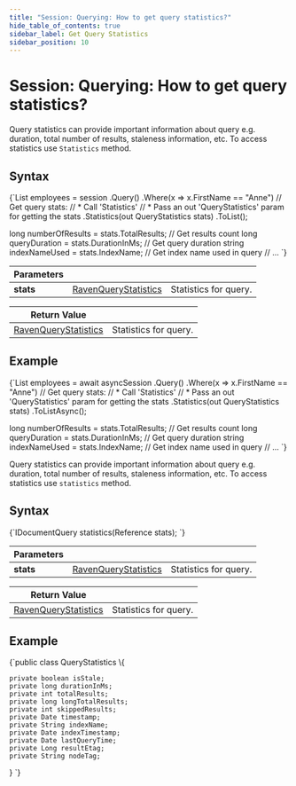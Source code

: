 ```yaml
---
title: "Session: Querying: How to get query statistics?"
hide_table_of_contents: true
sidebar_label: Get Query Statistics
sidebar_position: 10
---
```





# Session: Querying: How to get query statistics?
<LanguageSwitcher supportedLanguages={supportedLanguages} />
<LanguageContent language="csharp">


Query statistics can provide important information about query e.g. duration, total number of results, staleness information, etc. To access statistics use `Statistics` method.

## Syntax

<TabItem value="stats_1" label="stats_1">
<CodeBlock language="csharp">
{`List<Employee> employees = session
    .Query<Employee>()
    .Where(x => x.FirstName == "Anne")
     // Get query stats:
     // * Call 'Statistics'
     // * Pass an out 'QueryStatistics' param for getting the stats
    .Statistics(out QueryStatistics stats)
    .ToList();

long numberOfResults = stats.TotalResults; // Get results count
long queryDuration = stats.DurationInMs;   // Get query duration
string indexNameUsed = stats.IndexName;    // Get index name used in query
// ...
`}
</CodeBlock>
</TabItem>

| Parameters | | |
| ------------- | ------------- | ----- |
| **stats** | [RavenQueryStatistics](../../../glossary/raven-query-statistics.mdx) | Statistics for query. |

| Return Value | |
| ------------- | ----- |
| [RavenQueryStatistics](../../../glossary/raven-query-statistics.mdx) | Statistics for query. |

## Example

<TabItem value="stats_2" label="stats_2">
<CodeBlock language="csharp">
{`List<Employee> employees = await asyncSession
    .Query<Employee>()
    .Where(x => x.FirstName == "Anne")
     // Get query stats:
     // * Call 'Statistics'
     // * Pass an out 'QueryStatistics' param for getting the stats
    .Statistics(out QueryStatistics stats)
    .ToListAsync();

long numberOfResults = stats.TotalResults; // Get results count
long queryDuration = stats.DurationInMs;   // Get query duration
string indexNameUsed = stats.IndexName;    // Get index name used in query
// ...
`}
</CodeBlock>
</TabItem>


</LanguageContent>
<LanguageContent language="java">


Query statistics can provide important information about query e.g. duration, total number of results, staleness information, etc. To access statistics use `statistics` method.

## Syntax

<TabItem value="stats_1" label="stats_1">
<CodeBlock language="java">
{`IDocumentQuery<T> statistics(Reference<QueryStatistics> stats);
`}
</CodeBlock>
</TabItem>

| Parameters | | |
| ------------- | ------------- | ----- |
| **stats** | [RavenQueryStatistics](../../../glossary/raven-query-statistics.mdx) | Statistics for query. |

| Return Value | |
| ------------- | ----- |
| [RavenQueryStatistics](../../../glossary/raven-query-statistics.mdx) | Statistics for query. |

## Example

<TabItem value="stats_2" label="stats_2">
<CodeBlock language="java">
{`public class QueryStatistics \{

    private boolean isStale;
    private long durationInMs;
    private int totalResults;
    private long longTotalResults;
    private int skippedResults;
    private Date timestamp;
    private String indexName;
    private Date indexTimestamp;
    private Date lastQueryTime;
    private Long resultEtag;
    private String nodeTag;
    
\}
`}
</CodeBlock>
</TabItem>


</LanguageContent>

<!---
- [How to show detailed timings in query statistics?](../../../client-api/session/querying/how-to-customize-query#showtimings)

-->